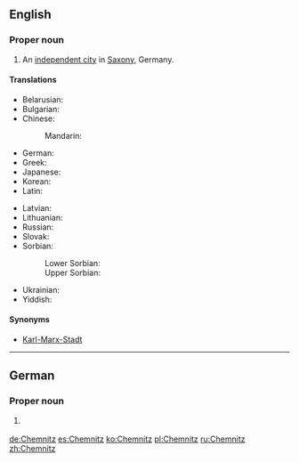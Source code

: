 ==English==
{{wikipedia|lang=en}}

===Proper noun===
{{en-proper noun}}

# An [[independent city]] in [[Saxony]], Germany.

====Translations====
{{trans-top|city in Saxony}}
* Belarusian: {{t|be|Кемніц|m}}
* Bulgarian: {{t|bg|Кемниц|m}}
* Chinese:
*: Mandarin: {{t|cmn|开姆尼茨|tr=Kāimǔnící}}
* German: {{t|de|Chemnitz|n}}
* Greek: {{t|el|Κέμνιτς}}
* Japanese: {{t|ja|ケムニッツ|tr=Kemunittsu}}
* Korean: {{t|ko|켐니츠|tr=Kemnicheu}}
* Latin: {{t|la|Chemnicium}}
{{trans-mid}}
* Latvian: {{t|lv|Hemnica|f}}
* Lithuanian: {{t|lt|Chemnicas|m}}
* Russian: {{t|ru|Хемниц|m}}
* Slovak: {{t|sk|Kamenica|f}}
* Sorbian:
*: Lower Sorbian: {{t0|dsb|Kamjenica|f}}
*: Upper Sorbian: {{t|hsb|Kamjenica|f}}
* Ukrainian: {{t|uk|Хемніц|m}}
* Yiddish: {{t|yi|קעמניץ|tr=Kemnits|n}}
{{trans-bottom}}

====Synonyms====
* [[Karl-Marx-Stadt]] {{qualifier|former name of Chemnitz in [[GDR]] times)}}

{{catlangcode|en|Cities}}
{{catlangcode|en|Germany}}

----

==German==
{{wikipedia|lang=de}}

===Proper noun===
{{de-proper noun|n}}

# {{l|en|Chemnitz}} {{gloss|city in Saxony, Germany}}

{{catlangcode|de|Cities}}
{{catlangcode|de|Germany}}

[[de:Chemnitz]]
[[es:Chemnitz]]
[[ko:Chemnitz]]
[[pl:Chemnitz]]
[[ru:Chemnitz]]
[[zh:Chemnitz]]